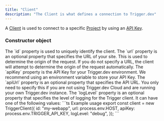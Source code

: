 ```yaml
---
title: "Client"
description: "The Client is what defines a connection to Trigger.dev"
---
```


A [Client](/documentation/concepts/client-adaptors) is used to connect to a specific [Project](/documentation/concepts/projects) by using an [API Key](/documentation/concepts/environments-apikeys).

### Constructor object

<ParamField body="id" type="string" required>
  The `id` property is used to uniquely identify the client.
</ParamField>

<ParamField body="url" type="string">
  The `url` property is an optional property that specifies the URL of your
  site. This is used to determine the origin of the request. If you do not
  specify a URL, the client will attempt to determine the origin of the request
  automatically.
</ParamField>

<ParamField body="apiKey" type="string">
  The `apiKey` property is the API Key for your Trigger.dev environment. We
  recommend using an environment variable to store your API Key.
</ParamField>

<ParamField body="apiUrl" type="string">
  The `apiUrl` property is an optional property that specifies the API URL. You
  only need to specify this if you are not using Trigger.dev Cloud and are
  running your own Trigger.dev instance.
</ParamField>

<ParamField body="logLevel" type="log | error | warn | info | debug">
  The `logLevel` property is an optional property that specifies the level of
  logging for the Trigger client. It can have one of the following values:
</ParamField>

<RequestExample>
```ts Example usage
export const client = new TriggerClient({
  id: "my-webapp",
  url: process.env.HOST,
  apiKey: process.env.TRIGGER_API_KEY,
  logLevel: "debug",
});
```
</RequestExample>
